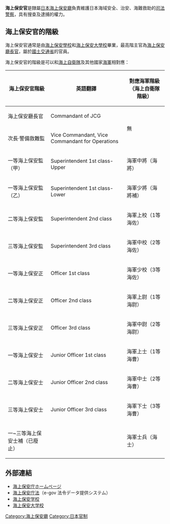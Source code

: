 '''海上保安官'''是隸屬[[日本|日本]][[海上保安廳|海上保安廳]]負責維護日本海域安全、治安、海難救助的[[司法警察|司法警察]]，具有搜查及逮捕的權力。

==海上保安官的階級==
海上保安官通常是由[[海上保安學校|海上保安學校]]和[[海上保安大學校|海上保安大學校]]畢業，最高階主官為[[海上保安廳長官|海上保安廳長官]]，屬於[[國土交通省|國土交通省]]的官員。

海上保安官的階級是可以和[[海上自衛隊|海上自衛隊]]及其他國家[[海軍|海軍]]相對應：

{| class="wikitable"
|-
! 海上保安官階級 !! 英語翻譯 !! 對應海軍階級（海上自衛隊階級）
|-
| 海上保安廳長官 || Commandant of JCG ||rowspan="2"|  無
|-
| 次長‧警備救難監 || Vice Commandant, Vice Commandant for Operations 
|-
| 一等海上保安監（甲） || Superintendent 1st class-Upper ||海軍中將（海將）
|-
| 一等海上保安監（乙） || Superintendent 1st class-Lower || 海軍少將（海將補）
|-
| 二等海上保安監 || Superintendent 2nd class || 海軍上校（1等海佐）
|-
| 三等海上保安監 || Superintendent 3rd class || 海軍中校（2等海佐）
|-
| 一等海上保安正 || Officer 1st class ||  海軍少校（3等海佐）
|-
| 二等海上保安正 || Officer 2nd class ||  海軍上尉（1等海尉）
|-
| 三等海上保安正 || Officer 3rd class || 海軍中尉（2等海尉）
|-
| 一等海上保安士 || Junior Officer 1st class || 海軍上士（1等海曹）
|-
| 二等海上保安士 || Junior Officer 2nd class || 海軍中士（2等海曹）
|-
| 三等海上保安士 || Junior Officer 3rd class || 海軍下士（3等海曹）
|-
| 一~三等海上保安士補（已廢止） |||| 海軍士兵（海士）
|}

==外部連結==
{{div col|cols=2}}
* [http://www.kaiho.mlit.go.jp/ 海上保安庁ホームページ] {{Wayback|url=http://www.kaiho.mlit.go.jp/ |date=20061208135313 }} {{ja icon}}
* [https://web.archive.org/web/20090219003436/http://law.e-gov.go.jp/htmldata/S23/S23HO028.html 海上保安庁法]（e-gov 法令データ提供システム） {{ja icon}}
* [http://www.kaiho.mlit.go.jp/school/ 海上保安学校] {{Wayback|url=http://www.kaiho.mlit.go.jp/school/ |date=20210122110550 }} {{ja icon}}
* [http://www.jcga.ac.jp/ 海上保安大学校] {{Wayback|url=http://www.jcga.ac.jp/ |date=20210129103729 }} {{ja icon}}
{{div col end}}

{{海上保安廳}}

[[Category:海上保安廳|Category:海上保安廳]]
[[Category:日本官制|Category:日本官制]]